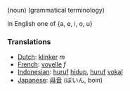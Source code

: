 (noun) (grammatical terminology)

In English one of {a, e, i, o, u}

===Translations===
*[[Dutch]]: [[klinker]] ''m''
*[[French]]: [[voyelle]] ''f''
*[[Indonesian]]: [[huruf]] [[hidup]], [[huruf]] [[vokal]]
*[[Japanese]]: [[母音]] (ぼいん, boin)
